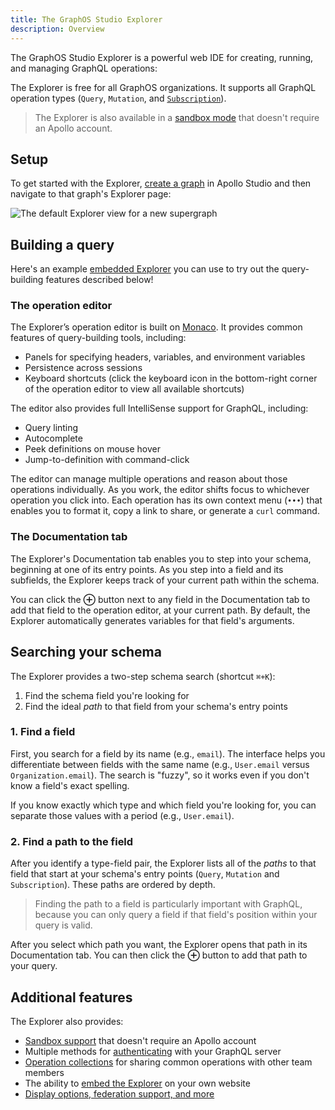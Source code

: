 ```yaml
---
title: The GraphOS Studio Explorer
description: Overview
---
```


The GraphOS Studio Explorer is a powerful web IDE for creating, running, and managing GraphQL operations:

<YouTube youTubeId="j8b0Bda_TIw" />

The Explorer is free for all GraphOS organizations. It supports all GraphQL operation types (`Query`, `Mutation`, and [`Subscription`](./subscriptions-explorer/)).

> The Explorer is also available in a [sandbox mode](./sandbox/) that doesn't require an Apollo account.

## Setup

To get started with the Explorer, [create a graph](../quickstart/cloud/#2-create-your-first-supergraph) in Apollo Studio and then navigate to that graph's Explorer page:

<img
  src="../img/explorer-new-graph.jpg"
  className="screenshot"
  alt="The default Explorer view for a new supergraph"
/>

## Building a query

Here's an example [embedded Explorer](./embed-explorer/) you can use to try out the query-building features described below!

<EmbeddableExplorer />

### The operation editor

The Explorer’s operation editor is built on [Monaco](https://microsoft.github.io/monaco-editor/). It provides common features of query-building tools, including:

- Panels for specifying headers, variables, and environment variables
- Persistence across sessions
- Keyboard shortcuts (click the keyboard icon in the bottom-right corner of the operation editor to view all available shortcuts)

The editor also provides full IntelliSense support for GraphQL, including:

- Query linting
- Autocomplete
- Peek definitions on mouse hover
- Jump-to-definition with command-click

The editor can manage multiple operations and reason about those operations individually. As you work, the editor shifts focus to whichever operation you click into. Each operation has its own context menu (`•••`) that enables you to format it, copy a link to share, or generate a `curl` command.

### The Documentation tab

The Explorer's Documentation tab enables you to step into your schema, beginning at one of its entry points. As you step into a field and its subfields, the Explorer keeps track of your current path within the schema.

You can click the **⊕** button next to any field in the Documentation tab to add that field to the operation editor, at your current path. By default, the Explorer automatically generates variables for that field's arguments.

## Searching your schema

The Explorer provides a two-step schema search (shortcut `⌘+K`):

1. Find the schema field you're looking for
2. Find the ideal _path_ to that field from your schema's entry points

### 1. Find a field

First, you search for a field by its name (e.g., `email`). The interface helps you differentiate between fields with the same name (e.g., `User.email` versus `Organization.email`). The search is "fuzzy", so it works even if you don't know a field's exact spelling.

If you know exactly which type and which field you're looking for, you can separate those values with a period (e.g., `User.email`).

### 2. Find a path to the field

After you identify a type-field pair, the Explorer lists all of the _paths_ to that field that start at your schema's entry points (`Query`, `Mutation` and `Subscription`). These paths are ordered by depth.

> Finding the path to a field is particularly important with GraphQL, because you can only query a field if that field's position within your query is valid.

After you select which path you want, the Explorer opens that path in its Documentation tab. You can then click the **⊕** button to add that path to your query.

## Additional features

The Explorer also provides:

- [Sandbox support](./sandbox/) that doesn't require an Apollo account
- Multiple methods for [authenticating](./connecting-authenticating/) with your GraphQL server
- [Operation collections](./operation-collections/) for sharing common operations with other team members
- The ability to [embed the Explorer](./embed-explorer/) on your own website
- [Display options, federation support, and more](./additional-features/)
